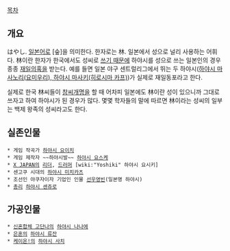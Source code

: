[[목차]]
== 개요 ==
はやし. [[일본어]]로 [숲]을 의미한다. 한자로는 林.
일본에서 성으로 널리 사용하는 어휘다. 林이란 한자가 한국에서도 성씨로 [[임|쓰기 때문에]] 하야시를 성으로 쓰는 일본인의 경우 종종 [[재일]]의혹을 받는다. 예를 들면 일본 야구 센트럴리그에서 뛰는 두 하야시([http://news.sportsseoul.com/read/baseball/557343.htm 하야시 마사노리(요미우리), 하야시 마사키(히로시마 카프)])가 실제로 재일동포라고 한다.

실제로 한국 林씨들이 [[창씨개명]]을 할 때 어차피 일본에도 林이란 성이 있으니까 그대로 쓰자고 하여 하야시가 된 경우가 많다. 몇몇 학자들의 말에 따르면 林이라는 성씨의 일부는 백제 왕족의 성씨라고도 한다.

== 실존인물 ==
 * 게임 작곡가 [[하야시 요이치]]
 * 게임 제작자 ~~하야시발~~ [[하야시 요스케]]
 * [[X JAPAN]]의 [[리더]], [[드러머]] [wiki:"Yoshiki" 하야시 요시키]
 * 센고쿠 시대의 [[하야시 미치카츠]]
 * 조선인 야쿠자이자 기업인 인물 [[선우영빈]](일본명 하야시)
 * [[총리]] [[하야시 센쥬로]]

== 가공인물 ==
 * [[신혼합체 고단나]]의 [[하야시 나나에]]
 * [[은혼]]의 [[하야시 류잔]]
 * [[케이온!]]의 [[하야시 사치]]
